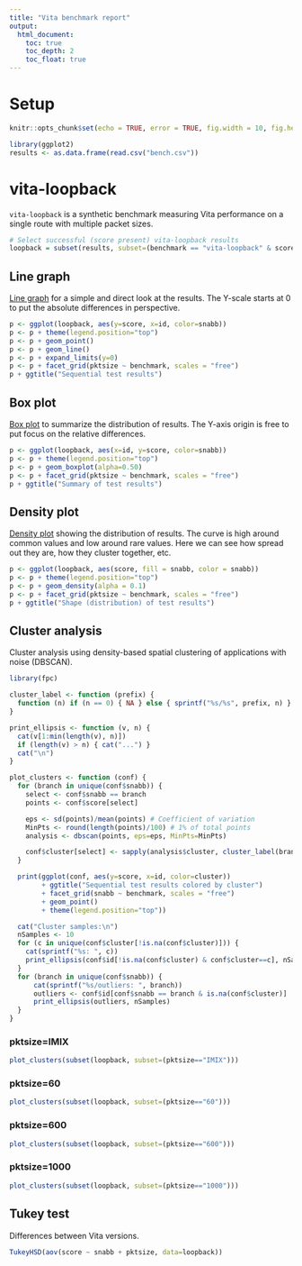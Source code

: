 ```yaml
---
title: "Vita benchmark report"
output:
  html_document:
    toc: true
    toc_depth: 2
    toc_float: true
---
```


# Setup

```r
knitr::opts_chunk$set(echo = TRUE, error = TRUE, fig.width = 10, fig.height = 10)
```

```r
library(ggplot2)
results <- as.data.frame(read.csv("bench.csv"))
```

# vita-loopback

`vita-loopback` is a synthetic benchmark measuring Vita performance on a
single route with multiple packet sizes.

```r
# Select successful (score present) vita-loopback results
loopback = subset(results, subset=(benchmark == "vita-loopback" & score))
```

## Line graph

[Line graph](https://en.wikipedia.org/wiki/Line_graph) for a simple and direct
look at the results. The Y-scale starts at 0 to put the absolute differences in
perspective.

```r
p <- ggplot(loopback, aes(y=score, x=id, color=snabb))
p <- p + theme(legend.position="top")
p <- p + geom_point()
p <- p + geom_line()
p <- p + expand_limits(y=0)
p <- p + facet_grid(pktsize ~ benchmark, scales = "free")
p + ggtitle("Sequential test results")
```

## Box plot

[Box plot](https://en.wikipedia.org/wiki/Box_plot) to summarize the
distribution of results. The Y-axis origin is free to put focus on the relative
differences.

```r
p <- ggplot(loopback, aes(x=id, y=score, color=snabb))
p <- p + theme(legend.position="top")
p <- p + geom_boxplot(alpha=0.50)
p <- p + facet_grid(pktsize ~ benchmark, scales = "free")
p + ggtitle("Summary of test results")
```

## Density plot

[Density plot](https://en.wikipedia.org/wiki/Density_estimation) showing the
distribution of results. The curve is high around common values and low around
rare values. Here we can see how spread out they are, how they cluster
together, etc.

```r
p <- ggplot(loopback, aes(score, fill = snabb, color = snabb))
p <- p + theme(legend.position="top")
p <- p + geom_density(alpha = 0.1)
p <- p + facet_grid(pktsize ~ benchmark, scales = "free")
p + ggtitle("Shape (distribution) of test results")
```

## Cluster analysis

Cluster analysis using density-based spatial clustering of applications with
noise (DBSCAN).

```r
library(fpc)

cluster_label <- function (prefix) {
  function (n) if (n == 0) { NA } else { sprintf("%s/%s", prefix, n) }
}

print_ellipsis <- function (v, n) {
  cat(v[1:min(length(v), n)])
  if (length(v) > n) { cat("...") }
  cat("\n")
}

plot_clusters <- function (conf) {
  for (branch in unique(conf$snabb)) {
    select <- conf$snabb == branch
    points <- conf$score[select]

    eps <- sd(points)/mean(points) # Coefficient of variation
    MinPts <- round(length(points)/100) # 1% of total points
    analysis <- dbscan(points, eps=eps, MinPts=MinPts)

    conf$cluster[select] <- sapply(analysis$cluster, cluster_label(branch))
  }

  print(ggplot(conf, aes(y=score, x=id, color=cluster))
        + ggtitle("Sequential test results colored by cluster")
        + facet_grid(snabb ~ benchmark, scales = "free")
        + geom_point()
        + theme(legend.position="top"))

  cat("Cluster samples:\n")
  nSamples <- 10
  for (c in unique(conf$cluster[!is.na(conf$cluster)])) {
    cat(sprintf("%s: ", c))
    print_ellipsis(conf$id[!is.na(conf$cluster) & conf$cluster==c], nSamples)
  }
  for (branch in unique(conf$snabb)) {
      cat(sprintf("%s/outliers: ", branch))
      outliers <- conf$id[conf$snabb == branch & is.na(conf$cluster)]
      print_ellipsis(outliers, nSamples)
  }
}
```

### pktsize=IMIX

```r
plot_clusters(subset(loopback, subset=(pktsize=="IMIX")))
```

### pktsize=60

```r
plot_clusters(subset(loopback, subset=(pktsize=="60")))
```

### pktsize=600

```r
plot_clusters(subset(loopback, subset=(pktsize=="600")))
```

### pktsize=1000

```r
plot_clusters(subset(loopback, subset=(pktsize=="1000")))
```


## Tukey test

Differences between Vita versions.

```r
TukeyHSD(aov(score ~ snabb + pktsize, data=loopback))
```
